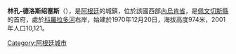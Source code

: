 {{Coord|37|23|S|68|55|W|display=title}}

'''林孔-德洛斯绍塞斯'''（{{lang-es|Rincón de los Sauces}}），是[[阿根廷|阿根廷]]的城鎮，位於該國西部[[內烏肯省|內烏肯省]]，是[[佩文切斯縣|佩文切斯縣]]的首府，處於[[科羅拉多河_(阿根廷)|科羅拉多河]]右岸，始建於1970年12月20日，海拔高度974米，2001年人口10,121。

{{Argentina-geo-stub}}
[[Category:阿根廷城市|Category:阿根廷城市]]